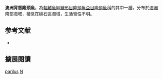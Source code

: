 {{Speciesbox
| image = 
| image_width = 250px
| status = LC
| status_system = IUCN3.1
| genus = Notolabrus
| species = parilus
| authority = [[Richardson|Richardson]], 1850
| synonyms = *''Tautoga parila''<br /><small>Richardson, 1850</small>
*''Labrichthys parila''<br /><small>Richardson, 1850</small>
*''Pseudolabrus parila''<br /><small>Richardson, 1850</small>
*''Pseudolabrus parilus''<br /><small>Richardson, 1850</small>
*''Labrichthys punctulata''<br /><small>Günther, 1862</small>
*''Pseudolabrus punctulatus''<br /><small>Günther, 1862</small>
*''Labrichthys bostockii''<br /><small>Castelnau, 1873</small> 
}}

'''澳洲背唇隆頭魚'''，為[[輻鰭魚綱|輻鰭魚綱]][[鱸形目|鱸形目]][[隆頭魚亞目|隆頭魚亞目]][[隆頭魚科|隆頭魚科]]的其中一[[種|種]]，分布於[[澳洲|澳洲]]南部海域，棲息在礁石區海域，生活習性不明。

==参考文献==
*{{FishBase_species|genus=Notolabrus|species=parilus|year=2013|month=8}}
== 擴展閱讀 ==
{{refbegin}}
{{wikispecies-inline|Notolabrus parilus|澳洲背唇隆頭魚}}
{{refend}}
{{Taxonbar|from=Q2229335}}

[[Category:背唇隆頭魚屬|parilus]]
[[Category:1850年描述的魚類|N]]


{{鱸形目小作品}}